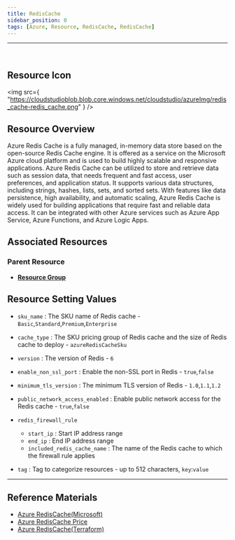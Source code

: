 ```yaml
---
title: RedisCache
sidebar_position: 0
tags: [Azure, Resource, RedisCache, RedisCache]
---
```


<hr />
<br />

## Resource Icon

<img
    src={
        "https://cloudstudioblob.blob.core.windows.net/cloudstudio/azureImg/redis_cache-redis_cache.png"
    }
/>

## Resource Overview

Azure Redis Cache is a fully managed, in-memory data store based on the open-source Redis Cache engine. 
It is offered as a service on the Microsoft Azure cloud platform and is used to build highly scalable and responsive applications. 
Azure Redis Cache can be utilized to store and retrieve data such as session data, that needs frequent and fast access, user preferences, and application status.
It supports various data structures, including strings, hashes, lists, sets, and sorted sets. With features like data persistence, high availability, and automatic scaling, Azure Redis Cache is widely used for building applications that require fast and reliable data access. 
It can be integrated with other Azure services such as Azure App Service, Azure Functions, and Azure Logic Apps.

## Associated Resources

### Parent Resource

-   [**Resource Group**](https://docs.cstudio.app/en/docs/resource/azure/Base/ResourceGroup)

## Resource Setting Values

-   `sku_name` : The SKU name of Redis cache - `Basic`,`Standard`,`Premium`,`Enterprise`

-   `cache_type` : The SKU pricing group of Redis cache and the size of Redis cache to deploy - `azureRedisCacheSku`

-   `version` : The version of Redis - `6`

-   `enable_non_ssl_port` : Enable the non-SSL port in Redis - `true`,`false`

-   `minimum_tls_version` : The minimum TLS version of Redis - `1.0`,`1.1`,`1.2`

-   `public_network_access_enabled` : Enable public network access for the Redis cache - `true`,`false`

-   `redis_firewall_rule`
    - `start_ip` : Start IP address range
    - `end_ip` : End IP address range
    - `included_redis_cache_name` : The name of the Redis cache to which the firewall rule applies

-   `tag` : Tag to categorize resources - up to 512 characters, `key`:`value`

---

## Reference Materials

-   [Azure RedisCache(Microsoft)](https://learn.microsoft.com/en-us/azure/azure-cache-for-redis/cache-overview)
-   [Azure RedisCache Price](https://azure.microsoft.com/ko-kr/pricing/details/cache/)
-   [Azure RedisCache(Terraform)](https://registry.terraform.io/providers/hashicorp/azurerm/latest/docs/resources/redis_cache)
